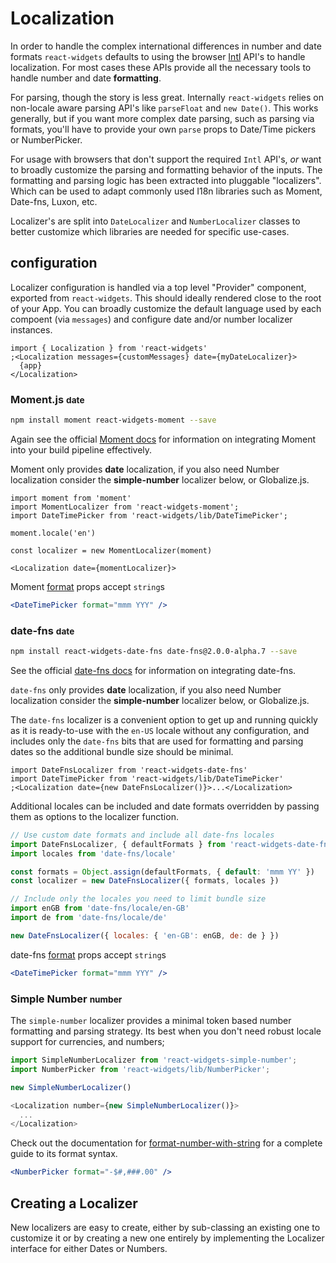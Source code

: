
# Localization

In order to handle the complex international differences in number and date formats `react-widgets` defaults to using the
browser [Intl](https://developer.mozilla.org/en-US/docs/Web/JavaScript/Reference/Global_Objects/Intl) API's to handle
localization. For most cases these APIs provide all the necessary tools to handle number and date **formatting**.

For parsing, though the story is less great. Internally `react-widgets` relies on non-locale aware parsing API's like
`parseFloat` and `new Date()`. This works generally, but if you want more complex
date parsing, such as parsing via formats, you'll have to provide your own `parse` props to Date/Time pickers or NumberPicker.

For usage with browsers that don't support the required `Intl` API's, _or_ want to broadly customize
the parsing and formatting behavior of the inputs. The formatting and parsing logic has been
extracted into pluggable "localizers". Which can be used to adapt commonly used I18n libraries
such as Moment, Date-fns, Luxon, etc.

Localizer's are split into `DateLocalizer` and `NumberLocalizer` classes to better
customize which libraries are needed for specific use-cases.

## configuration

Localizer configuration is handled via a top level "Provider" component, exported from `react-widgets`. This should
ideally rendered close to the root of your App. You can broadly customize the
default language used by each compoent (via `messages`) and configure date and/or number
localizer instances.

```tsx
import { Localization } from 'react-widgets'
;<Localization messages={customMessages} date={myDateLocalizer}>
  {app}
</Localization>
```

### Moment.js <small>date</small>

```sh
npm install moment react-widgets-moment --save
```

Again see the official [Moment docs](http://momentjs.com/) for information on integrating Moment into your build
pipeline effectively.

Moment only provides **date** localization, if you also need Number localization consider
the **simple-number** localizer below, or Globalize.js.

```tsx
import moment from 'moment'
import MomentLocalizer from 'react-widgets-moment';
import DateTimePicker from 'react-widgets/lib/DateTimePicker';

moment.locale('en')

const localizer = new MomentLocalizer(moment)

<Localization date={momentLocalizer}>
```

Moment [format](http://momentjs.com/docs/#/displaying/format/) props accept `string`s

```jsx
<DateTimePicker format="mmm YYY" />
```

### date-fns <small>date</small>

```sh
npm install react-widgets-date-fns date-fns@2.0.0-alpha.7 --save
```

See the official [date-fns docs](https://date-fns.org/v2.0.0-alpha.7/docs/Getting-Started) for information
on integrating date-fns.

`date-fns` only provides **date** localization, if you also need Number localization consider
the **simple-number** localizer below, or Globalize.js.

The `date-fns` localizer is a convenient option to get up and running quickly as it is ready-to-use with
the `en-US` locale without any configuration, and includes only the `date-fns` bits that are used
for formatting and parsing dates so the additional bundle size should be minimal.

```tsx
import DateFnsLocalizer from 'react-widgets-date-fns'
import DateTimePicker from 'react-widgets/lib/DateTimePicker'
;<Localization date={new DateFnsLocalizer()}>...</Localization>
```

Additional locales can be included and date formats overridden by passing them as options to
the localizer function.

```js
// Use custom date formats and include all date-fns locales
import DateFnsLocalizer, { defaultFormats } from 'react-widgets-date-fns'
import locales from 'date-fns/locale'

const formats = Object.assign(defaultFormats, { default: 'mmm YY' })
const localizer = new DateFnsLocalizer({ formats, locales })

// Include only the locales you need to limit bundle size
import enGB from 'date-fns/locale/en-GB'
import de from 'date-fns/locale/de'

new DateFnsLocalizer({ locales: { 'en-GB': enGB, de: de } })
```

date-fns [format](https://date-fns.org/v1.29.0/docs/format) props accept `string`s

```jsx
<DateTimePicker format="mmm YYY" />
```

### Simple Number <small>number</small>

The `simple-number` localizer provides a minimal token based number formatting and parsing strategy. Its best when you don't need
robust locale support for currencies, and numbers;

```js
import SimpleNumberLocalizer from 'react-widgets-simple-number';
import NumberPicker from 'react-widgets/lib/NumberPicker';

new SimpleNumberLocalizer()

<Localization number={new SimpleNumberLocalizer()}>
  ...
</Localization>
```

Check out the documentation for [format-number-with-string](https://www.npmjs.com/package/format-number-with-string) for
a complete guide to its format syntax.

```jsx
<NumberPicker format="-$#,###.00" />
```

## Creating a Localizer

New localizers are easy to create, either by sub-classing an existing one
to customize it or by creating a new one entirely by implementing the
Localizer interface for either Dates or Numbers.
